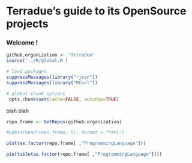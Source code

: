 # Terradue's guide to its OpenSource projects 


### Welcome !

```r

github.organization <- "Terradue"
source('../R/global.R')

# load packages
suppressMessages(library("rjson"))
suppressMessages(library("RCurl"))  

# global chunk options
 opts_chunk$set(cache=FALSE, autodep=TRUE)
```

blah blah

```r

repo.frame <- GetRepos(github.organization)

#kable(head(repo.frame, 5), format = "html")

plot(as.factor(repo.frame[ ,"ProgrammingLanguage"]))

pie(table(as.factor(repo.frame[ ,"ProgrammingLanguage"])))

```
